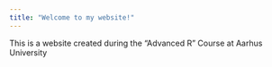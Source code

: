 ```yaml
---
title: "Welcome to my website!"
---
```


This is a website created during the "Advanced R" Course at Aarhus University